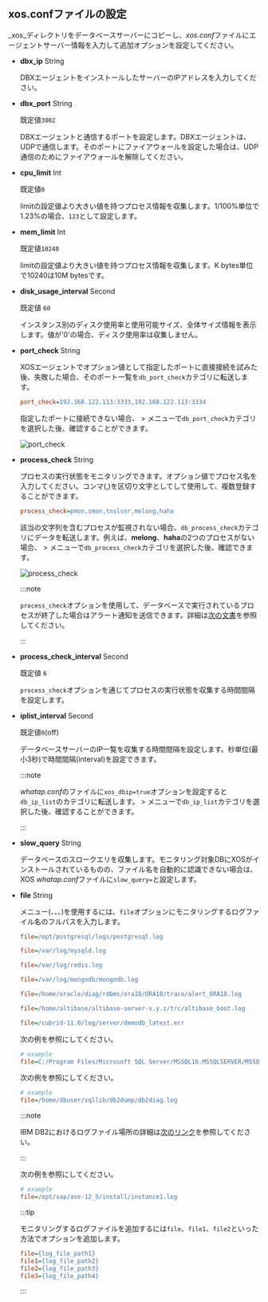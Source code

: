 ## xos.confファイルの設定

_xos_ディレクトリをデータベースサーバーにコピーし、*xos.conf*ファイルにエージェントサーバー情報を入力して追加オプションを設定してください。

- **dbx_ip** <span class='type'>String</span>

  DBXエージェントをインストールしたサーバーのIPアドレスを入力してください。  

- **dbx_port** <span class='type'>String</span>

  既定値`3002`

  DBXエージェントと通信するポートを設定します。DBXエージェントは、UDPで通信します。そのポートにファイアウォールを設定した場合は、UDP通信のためにファイアウォールを解除してください。  

- **cpu_limit** <span class='type'>Int</span>

  既定値`0`

  limitの設定値より大きい値を持つプロセス情報を収集します。1/100%単位で1.23%の場合、`123`として設定します。  

- **mem_limit** <span class='type'>Int</span>

  既定値`10240`

  limitの設定値より大きい値を持つプロセス情報を収集します。K bytes単位で10240は10M bytesです。

- **disk_usage_interval** <span class='type'>Second</span>

  既定値 `60`

  インスタンス別のディスク使用率と使用可能サイズ、全体サイズ情報を表示します。値が'0'の場合、ディスク使用率は収集しません。

- **port_check** <span class='type'>String</span>

  XOSエージェントでオプション値として指定したポートに直接接続を試みた後、失敗した場合、そのポート一覧を`db_port_check`カテゴリに転送します。

  ```ini title="xos.conf"
  port_check=192.168.122.113:3333,192.168.122.113:3334
  ```

  指定したポートに接続できない場合、<Cmdname sid="side_analysis" className="uitext" /> &gt; <Cmdname sid="side_metricsSearch" className="uitext" />メニューで`db_port_check`カテゴリを選択した後、確認することができます。

  ![port_check](/img/db-xos-conf-port-check-metrics.png)

- **process_check** <span class='type'>String</span>

  プロセスの実行状態をモニタリングできます。オプション値でプロセス名を入力してください。コンマ(,)を区切り文字としてして使用して、複数登録することができます。

  ```ini title='xos.conf'
  process_check=pmon,smon,tnslsnr,melong,haha
  ```

  該当の文字列を含むプロセスが監視されない場合、`db_process_check`カテゴリにデータを転送します。例えば、**melong**、**haha**の2つのプロセスがない場合、<Cmdname sid="side_analysis" className="uitext" /> &gt; <Cmdname sid="side_metricsSearch" className="uitext" />メニューで`db_process_check`カテゴリを選択した後、確認できます。

  ![process_check](/img/db-xos-conf-process-check-metrics.png)

  :::note

  `process_check`オプションを使用して、データベースで実行されているプロセスが終了した場合はアラート通知を送信できます。詳細は[次の文書](../best-practice-guides/set-db-metric-warning-notice)を参照してください。

  :::

- **process_check_interval** <span class='type'>Second</span>

  既定値 `6`

  `process_check`オプションを通じてプロセスの実行状態を収集する時間間隔を設定します。

- **iplist_interval** <span class='type'>Second</span>

  既定値`0`(off)

  データベースサーバーのIP一覧を収集する時間間隔を設定します。秒単位(最小3秒)で時間間隔(interval)を設定できます。

  :::note

  *whatap.conf*のファイルに`xos_dbip=true`オプションを設定すると`db_ip_list`のカテゴリに転送します。<Cmdname sid="side_analysis" className="uitext" /> &gt; <Cmdname sid="side_metricsSearch" className="uitext" />メニューで`db_ip_list`カテゴリを選択した後、確認することができます。

  :::

<InDoc product='mysql,postgresql'>

- **slow_query** <span class='type'>String</span>

  データベースのスロークエリを収集します。モニタリング対象DBにXOSがインストールされているものの、ファイル名を自動的に認識できない場合は、XOS *whatap.conf*ファイルに`slow_query=`と設定します。

</InDoc>

<InDoc product="postgresql,mysql,redis,mongodb,oracle,altibase,cubrid,mssql,db2,sapase">

- **file** <span class='type'>String</span>

  <Cmdname sid="side_log" className="uitext" />メニュー(<Cmdname sid="side_logTail" className="uitext" />、<Cmdname sid="side_logExplorer" className="uitext" />、<Cmdname sid="side_logSearch" className="uitext" />、<Cmdname sid="side_logSetting" className="uitext" />)を使用するには、`file`オプションにモニタリングするログファイル名のフルパスを入力します。

  <InDoc product='postgresql'>

  ```ini title='xos.conf'
  file=/opt/postgresql/logs/postgresql.log
  ```

  </InDoc>
  <InDoc product='mysql'>

  ```ini title='xos.conf'
  file=/var/log/mysqld.log
  ```

  </InDoc>
  <InDoc product='redis'>

  ```ini title='xos.conf'
  file=/var/log/redis.log
  ```

  </InDoc>
  <InDoc product='mongodb'>

  ```ini title='xos.conf'
  file=/var/log/mongodb/mongodb.log
  ```

  </InDoc>

  <InDoc product='oracle'>

  ```ini title='xos.conf'
  file=/home/oracle/diag/rdbms/ora18/ORA18/trace/alert_ORA18.log
  ```

  </InDoc>

  <InDoc product='altibase'>

  ```ini title='xos.conf'
  file=/home/altibase/altibase-server-x.y.z/trc/altibase_boot.log
  ```

  </InDoc>

  <InDoc product="cubrid">

  ```ini title='xos.conf'
  file=/cubrid-11.0/log/server/demodb_latest.err
  ```

  </InDoc>

  <InDoc product='mssql'>

  次の例を参照にしてください。

  ```ini title='xos.conf'
  # example
  file=C:/Program Files/Microsoft SQL Server/MSSQL16.MSSQLSERVER/MSSQL/Log/ERRORLOG
  ```

  </InDoc>

  <InDoc product='db2'>

  次の例を参照にしてください。

  ```ini title='xos.conf'
  # example
  file=/home/dbuser/sqllib/db2dump/db2diag.log
  ```

  :::note

  IBM DB2におけるログファイル場所の詳細は[次のリンク](https://www.ibm.com/docs/db2/11.1?topic=parameters-logpath-location-log-files)を参照してください。

  :::

  </InDoc>

  <InDoc product='sapase'>

  次の例を参照にしてください。

  ```ini title='xos.conf'
  # example
  file=/opt/sap/ase-12_5/install/instance1.log
  ```

  </InDoc>

  :::tip

  モニタリングするログファイルを追加するには`file`、`file1`、`file2`といった方法でオプションを追加します。

  ```ini title="xos.conf"
  file={log_file_path1}
  file1={log_file_path2}
  file2={log_file_path3}
  file3={log_file_path4}
  ```

  :::

</InDoc>

